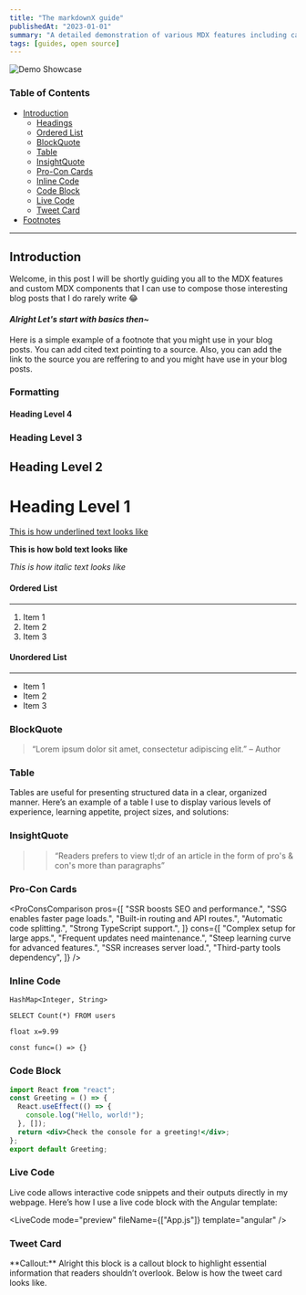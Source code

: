 ```yaml
---
title: "The markdownX guide"
publishedAt: "2023-01-01"
summary: "A detailed demonstration of various MDX features including callouts, tables, live code examples, and more supported in the blog"
tags: [guides, open source]
---
```


![Demo Showcase](https://picsum.photos/900/400)

### **Table of Contents**

- [Introduction](#introduction)
  - [Headings](#headings-level-1)
  - [Ordered List](#ordered-list)
  - [BlockQuote](#blockquote)
  - [Table](#table)
  - [InsightQuote](#insightquote)
  - [Pro-Con Cards](#pro-con-cards)
  - [Inline Code](#inline-code)
  - [Code Block](#code-block)
  - [Live Code](#live-code)
  - [Tweet Card](#tweet-card)
- [Footnotes](#footnotes)

---

## Introduction

Welcome, in this post I will be shortly guiding you all to the MDX features and custom MDX components that I can use to compose those interesting blog posts that I do rarely write 😂

#### _Alright Let's start with basics then~_

Here is a simple example of a footnote<Footnote id={1} text="Reference to the resource that provides information about a topic" /> that you might use in your blog posts.
You can add cited text pointing to a source.<Footnote id={2} text="Short summary about the source" />
Also, you can add the link to the source you are reffering to and<Footnote id={3} text="This reference is accompained with a link pointing to the external source" link="https://example.com" /> you might have use in your blog posts.

### Formatting

#### Heading Level 4

### Heading Level 3

## Heading Level 2

# Heading Level 1

<u>This is how underlined text looks like</u>

**This is how bold text looks like**

_This is how italic text looks like_

#### Ordered List

---

1. Item 1
2. Item 2
3. Item 3

#### Unordered List

---

- Item 1
- Item 2
- Item 3

### BlockQuote

> “Lorem ipsum dolor sit amet, consectetur adipiscing elit.” – Author

### Table

Tables are useful for presenting structured data in a clear, organized manner. Here’s an example of a table I use to display various levels of experience, learning appetite, project sizes, and solutions:

<Table
  data={{
    headers: [
      "Experience Level",
      "Learning Appetite",
      "Project/Team Size",
      "Recommended Solution",
    ],
    rows: [
      ["Beginner", "Low", "Small", "useState"],
      ["Beginner", "Medium", "Small to Medium", "useContext + useReducer"],
      ["Intermediate", "High", "Large", "Redux Toolkit"],
      ["Advanced", "High", "Medium to Large", "Jotai, Valtio"],
      ["Advanced", "High", "Large", "Recoil (or Relay for GraphQL)"],
    ],
  }}
/>

### InsightQuote

> > “Readers prefers to view tl;dr of an article in the form of pro's & con's more than paragraphs”

### Pro-Con Cards

<ProConsComparison
  pros={[
    "SSR boosts SEO and performance.",
    "SSG enables faster page loads.",
    "Built-in routing and API routes.",
    "Automatic code splitting.",
    "Strong TypeScript support.",
  ]}
  cons={[
    "Complex setup for large apps.",
    "Frequent updates need maintenance.",
    "Steep learning curve for advanced features.",
    "SSR increases server load.",
    "Third-party tools dependency",
  ]}
/>

### Inline Code

`HashMap<Integer, String>`

`SELECT Count(*) FROM users`

`float x=9.99`

`const func=() => {}`

### Code Block

```jsx
import React from "react";
const Greeting = () => {
  React.useEffect(() => {
    console.log("Hello, world!");
  }, []);
  return <div>Check the console for a greeting!</div>;
};
export default Greeting;
```

### Live Code

Live code allows interactive code snippets and their outputs directly in my webpage. Here’s how I use a live code block with the Angular template:

<LiveCode mode="preview" fileName={["App.js"]} template="angular" />

### Tweet Card

<Callout emoji="💡">
  **Callout:** Alright this block is a callout block to highlight essential
  information that readers shouldn’t overlook. Below is how the tweet card looks
  like.
</Callout>
<StaticTweet id="1505668279678824448" />

<FootnoteList />
